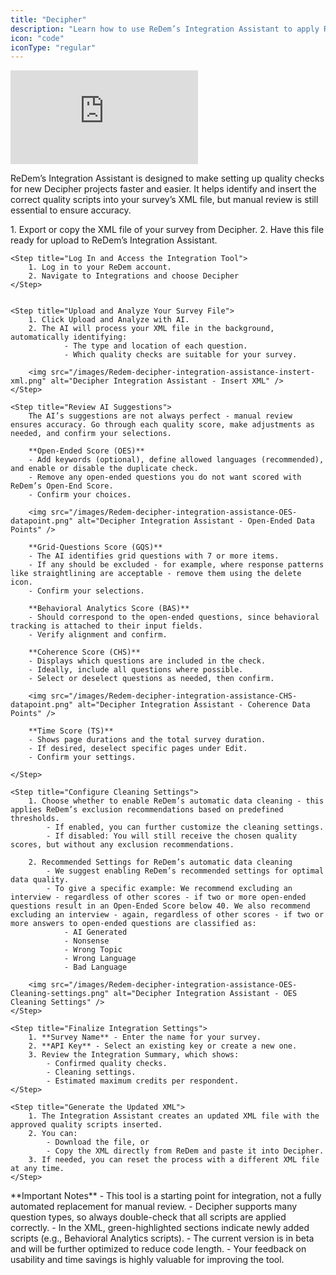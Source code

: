 ```yaml
---
title: "Decipher"
description: "Learn how to use ReDem’s Integration Assistant to apply ReDem’s quality checks in Decipher"
icon: "code"
iconType: "regular"
---
```


<iframe
  className="w-full aspect-video rounded-xl"
  src="https://youtu.be/mmtK4HspiEY"
  title="AI-Assisted Decipher Integration"
  frameBorder="0"
  allow="accelerometer; autoplay; clipboard-write; encrypted-media; gyroscope; picture-in-picture"
  allowFullScreen
></iframe>

ReDem’s Integration Assistant is designed to make setting up quality checks for new Decipher projects faster and easier. It helps identify and insert the correct quality scripts into your survey’s XML file, but manual review is still essential to ensure accuracy.

<Steps titleSize="h3">
    <Step title="Prepare Your Decipher XML File">
        1. Export or copy the XML file of your survey from Decipher.
        2. Have this file ready for upload to ReDem’s Integration Assistant.
    </Step>

    <Step title="Log In and Access the Integration Tool">
        1. Log in to your ReDem account.
        2. Navigate to Integrations and choose Decipher
    </Step>


    <Step title="Upload and Analyze Your Survey File">
        1. Click Upload and Analyze with AI.
        2. The AI will process your XML file in the background, automatically identifying:
                - The type and location of each question.
                - Which quality checks are suitable for your survey.

        <img src="/images/Redem-decipher-integration-assistance-instert-xml.png" alt="Decipher Integration Assistant - Insert XML" />
    </Step>

    <Step title="Review AI Suggestions">
        The AI’s suggestions are not always perfect - manual review ensures accuracy. Go through each quality score, make adjustments as needed, and confirm your selections.

        **Open-Ended Score (OES)**
        - Add keywords (optional), define allowed languages (recommended), and enable or disable the duplicate check.
        - Remove any open-ended questions you do not want scored with ReDem’s Open-End Score.
        - Confirm your choices.

        <img src="/images/Redem-decipher-integration-assistance-OES-datapoint.png" alt="Decipher Integration Assistant - Open-Ended Data Points" />

        **Grid-Questions Score (GQS)**
        - The AI identifies grid questions with 7 or more items.
        - If any should be excluded - for example, where response patterns like straightlining are acceptable - remove them using the delete icon.
        - Confirm your selections.

        **Behavioral Analytics Score (BAS)**
        - Should correspond to the open-ended questions, since behavioral tracking is attached to their input fields.
        - Verify alignment and confirm.

        **Coherence Score (CHS)**
        - Displays which questions are included in the check.
        - Ideally, include all questions where possible.
        - Select or deselect questions as needed, then confirm.

        <img src="/images/Redem-decipher-integration-assistance-CHS-datapoint.png" alt="Decipher Integration Assistant - Coherence Data Points" />

        **Time Score (TS)**
        - Shows page durations and the total survey duration.
        - If desired, deselect specific pages under Edit.
        - Confirm your settings.
        
    </Step>

    <Step title="Configure Cleaning Settings">
        1. Choose whether to enable ReDem’s automatic data cleaning - this applies ReDem’s exclusion recommendations based on predefined thresholds.
            - If enabled, you can further customize the cleaning settings.
            - If disabled: You will still receive the chosen quality scores, but without any exclusion recommendations.

        2. Recommended Settings for ReDem’s automatic data cleaning
            - We suggest enabling ReDem’s recommended settings for optimal data quality.
            - To give a specific example: We recommend excluding an interview - regardless of other scores - if two or more open-ended questions result in an Open-Ended Score below 40. We also recommend excluding an interview - again, regardless of other scores - if two or more answers to open-ended questions are classified as:
                - AI Generated
                - Nonsense
                - Wrong Topic
                - Wrong Language
                - Bad Language

        <img src="/images/Redem-decipher-integration-assistance-OES-Cleaning-settings.png" alt="Decipher Integration Assistant - OES Cleaning Settings" />
    </Step>

    <Step title="Finalize Integration Settings">
        1. **Survey Name** - Enter the name for your survey.
        2. **API Key** - Select an existing key or create a new one.
        3. Review the Integration Summary, which shows:
            - Confirmed quality checks.
            - Cleaning settings.
            - Estimated maximum credits per respondent.
    </Step>

    <Step title="Generate the Updated XML">
        1. The Integration Assistant creates an updated XML file with the approved quality scripts inserted.
        2. You can:
            - Download the file, or
            - Copy the XML directly from ReDem and paste it into Decipher.
        3. If needed, you can reset the process with a different XML file at any time.
    </Step>
</Steps>

<Note>
    **Important Notes**
    - This tool is a starting point for integration, not a fully automated replacement for manual review.
    - Decipher supports many question types, so always double-check that all scripts are applied correctly.
    - In the XML, green-highlighted sections indicate newly added scripts (e.g., Behavioral Analytics scripts).
    - The current version is in beta and will be further optimized to reduce code length.
    - Your feedback on usability and time savings is highly valuable for improving the tool.
</Note>